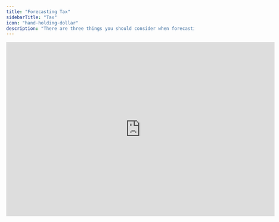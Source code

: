 ```yaml
---
title: "Forecasting Tax"
sidebarTitle: "Tax"
icon: "hand-holding-dollar"
description: "There are three things you should consider when forecasting taxes"
---
```


<iframe width="720" height="467" src="https://www.loom.com/embed/7b9a464924f046b5943fcfc63c9bfb32?sid=41e6a76c-48c6-4788-aba0-0f8b5f4e3a70" frameborder="0" webkitallowfullscreen mozallowfullscreen allowfullscreen />

## Overview

Taxes are harder to forecast than most other items. One reason is that the final tax expense is based on tax accounting - a separate set of books from financial accounting, with adjustments made for tax rules. Another reason is that Chart of Accounts typically only include one account for everything tax-related, which ends up with a lot of noise from end-of-year adjustments and similar. This guide explains how to forecast taxes more effectively by structuring your accounts properly and applying the right forecasting logic.

## Basics

### Tax accounting vs financial accounting

When forecasting taxes, it’s important to remember that the final tax expense is based on tax accounting - a separate set of books from financial accounting, with adjustments made to comply with tax rules.

<Info>
  Examples of common tax adjustments include different depreciation methods (e.g., accelerated for tax but straight-line for financial reporting), disallowance of certain expenses (like fines), and timing differences in revenue recognition (cash basis for tax vs. accrual for financials).
</Info>

For SMBs, accountants typically manage the tax books in parallel with financial accounting and perform the necessary adjustments at year-end to estimate the final tax expense.

To forecast taxes effectively, finance teams often use financial accounting figures as a basis for forecasting - typically by multiplying pre-tax income by the corporate tax rate. The consideration is that the resources required to include the tax adjustments typically does not outweigh the improved accuracy on expense and cash flow forecasting. If specific items are expected to result in material tax adjustments, those adjustments can potentially be incorporated into the forecast.

### Organizing your tax accounts

Most Charts of Accounts start with a single “Tax expense” account, bundling everything tax-related. This limits visibility and makes forecasting harder.

Instead, separate your tax accounts. Focus on splitting the recognized tax expense for the year from adjustments, so you have a clean, forecastable number. Here are some suggestions:

Prepaid taxes

- **Tax expense, prepaid:** Tax expense, prepaid taxes: Debit tax expenses during the year.
- **Tax payables, taxes:** Credit expenses during the year, debit prepayments. Should net to zero at year-end if expenses match prepayments.

Residual tax

- **Tax expense, residual:** Debit any difference between prepaid and EOY estimated tax expenses.
- **Tax payables, residual:** Credit expenses during the year, debit payments. Should clear once paid.

EOY adjustments

- **Tax expense, EOY adjustments:** Debit the difference between prepaid and residual expenses vs. final tax expenses once it is known.
- **Tax expense, interest rate expense: **Debit the interest rate expense due to late payments.
- **Tax payables, EOY adjustments:** Credit the difference, debit payments. Should clear once paid.

Other accounts could cover deferred tax assets/liabilities, etc.

The categories follow different patterns, so it makes sense to separate them. It’s a small structural change, but makes forecasting far more manageable. 

<Info>
  **Example**

  Here’s one way to use the accounts for a Danish company:

  - **Monthly booking:** Record monthly tax expenses to _Tax Expense, Prepaid_ and _Tax Payables, Prepaid_. The total for the year should equal your aconto payments, which ideally match your expected tax liability for the year.
  - **Aconto payments (March and November):** When you pay aconto taxes in March (1st installment) and November (2nd installment), credit the bank account and debit _Tax Payables, Prepaid_. If the aconto payments match the recognized expenses, the _Tax Payables, Prepaid_ account will be cleared by year-end.
  - **Residual tax (November - January): **If you plan to pay residual taxes before February of the following year (3rd installment), debit _Tax Expense, Residual_ and credit _Tax Payables, Residual_.
  - **Paying the residual tax: **When the payment is made, credit the bank account and debit _Tax Payables, Residual_.
  - **Year-end adjustments:** When external accountants prepare the annual report in the six months following year-endand calculate the final tax expense, record the difference between the total paid and the final tax expense by debiting _Tax Expense, EOY Adjustments_ and crediting _Tax Payables, EOY Adjustments_.
  - **Interest expenses (if any): **Debit _Tax Expense, Interest Rate Expense_ and credit _Tax Payables, EOY Adjustments_.
  - **Final payment (November the following year):** When you pay the EOY adjustment and any interest expense, credit the bank account and debit _Tax Payables, EOY Adjustments_. This account should then be cleared.
</Info>

### Forecasting tax expenses

Once you have a clean account for this year’s tax expense, you can forecast properly. Typically, teams evolve through three stages:

1. **Ignoring taxes**: No tax expense or cash flow forecast. Fine for loss-making startups.
2. **Forecasting based on payments (cash-basis):** Forecast March and November aconto payments and a potential November residual payment. Reflects cash movement but distorts profitability.
3. **Forecasting monthly taxes (accrual, recommended).** Create monthly tax expenses and use tax payable accounts to separate recognition from payments, giving a clearer view of profitability and cash flow.

<Info>
  Your forecast pattern must match your bookkeeping pattern. Otherwise, you won’t be able to meaningfully compare budget versus actuals. If not feasible, forecasting by payments will still capture cash flow but will misalign monthly profitability.
</Info>

**Tax expense**

Forecasted tax expenses are typically calculated by multiplying pre-tax profit by the applicable tax rate.

```typescript
= -"Profit before taxes"[0] * "% tax rate"[0]
```

Other methods include using actuals from prior years if operations are stable, forecasts provided by the tax authorities, applying a forecasted effective tax rate based on historical data or external advisor input, or incorporating specific tax adjustments.

**Tax payables**

The account “Tax payables, current year” can be forecasted as the difference between forecasted tax expenses and expected tax payments during the year.

```typescript
= -"Tax payables, current year"[-1] - "Tax expense, current year"[0] + if(if_month(3) = 1 or if_month(11) = 1, -"tax payment"[0],0)
```

The idea is that recognized tax expenses from the P&L are credited to the tax payable account, and the balance is debited whenever (aconto) payments are made to the tax authorities.
